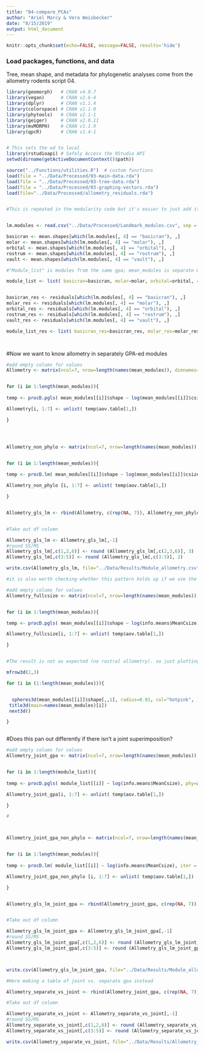 ```yaml
---
title: "04-compare_PCAs"
author: "Ariel Marcy & Vera Weisbecker"
date: "8/15/2019"
output: html_document
---
```


```r
knitr::opts_chunk$set(echo=FALSE, message=FALSE, results='hide')

```



### Load packages, functions, and data
Tree, mean shape, and metadata for phylogenetic analyses come from the allometry rodents script 04. 
```r
library(geomorph)   # CRAN v4.0.7   
library(vegan)      # CRAN v2.6-4      
library(dplyr)      # CRAN v1.1.4      
library(colorspace) # CRAN v2.1-0 
library(phytools)   # CRAN v2.1-1 
library(geiger)     # CRAN v2.0.11      
library(mvMORPH)    # CRAN v1.1.9  
library(qpcR)       # CRAN v1.4-1


# This sets the wd to local
library(rstudioapi) # Safely Access the RStudio API
setwd(dirname(getActiveDocumentContext()$path))

source("../Functions/utilities.R")  # custom functions
load(file = "../Data/Processed/03-main-data.rda")
load(file = "../Data/Processed/03-tree-data.rda")
load(file = "../Data/Processed/03-graphing-vectors.rda")
load(file="../Data/Processed/allometry_residuals.rda")


#This is repeated in the modularity code but it's easier to just add it again here 


lm.modules <- read.csv("../Data/Processed/Landmark_modules.csv", sep = ",", header = TRUE)

basicran <- mean.shapes[which(lm.modules[, 4] == "basicran"), ,]
molar <- mean.shapes[which(lm.modules[, 4] == "molar"), ,]
orbital <- mean.shapes[which(lm.modules[, 4] == "orbital"), ,]
rostrum <- mean.shapes[which(lm.modules[, 4] == "rostrum"), ,]
vault <- mean.shapes[which(lm.modules[, 4] == "vault"), ,]

#"Module_list" is modules from the same gpa; mean_modules is separate GPAs

module_list <- list( basicran=basicran, molar=molar, orbital=orbital, rostrum=rostrum, vault=vault)


basicran_res <- residuals[which(lm.modules[, 4] == "basicran"), ,]
molar_res <- residuals[which(lm.modules[, 4] == "molar"), ,]
orbital_res <- residuals[which(lm.modules[, 4] == "orbital"), ,]
rostrum_res <- residuals[which(lm.modules[, 4] == "rostrum"), ,]
vault_res <- residuals[which(lm.modules[, 4] == "vault"), ,]

module_list_res <- list( basicran_res=basicran_res, molar_res=molar_res, orbital_res=orbital_res, rostrum_res=rostrum_res, vault_res=vault_res)




```

#Now we want to know allometry in separately GPA-ed modules

```r

#add empty colums for values
Allometry <- matrix(ncol=7, nrow=length(names(mean_modules)), dimnames=list(c(names(mean_modules)), c("Df", "SS","MS" ,"Rsq", "F", "Z","P")) )


for (i in 1:length(mean_modules)){
  
temp <- procD.pgls( mean_modules[[i]]$shape ~ log(mean_modules[[i]]$csize), phy=aus.tree,lambda = 1, iter = 10000)

Allometry[i, 1:7] <- unlist( temp$aov.table[1,])

}




Allometry_non_phylo <- matrix(ncol=7, nrow=length(names(mean_modules)), dimnames=list(c(names(mean_modules)), c("Df", "SS","MS" ,"Rsq", "F", "Z","P")) )


for (i in 1:length(mean_modules)){
  
temp <- procD.lm( mean_modules[[i]]$shape ~ log(mean_modules[[i]]$csize), iter = 10000)

Allometry_non_phylo [i, 1:7] <- unlist( temp$aov.table[1,])

}


Allometry_gls_lm <- rbind(Allometry, c(rep(NA, 7)), Allometry_non_phylo)


#Take out df column

Allometry_gls_lm <- Allometry_gls_lm[,-1]
#round SS/MS
Allometry_gls_lm[,c(1,2,6)] <- round (Allometry_gls_lm[,c(2,3,6)], 3)
Allometry_gls_lm[,c(3:5)] <- round (Allometry_gls_lm[,c(3:5)], 2)

write.csv(Allometry_gls_lm, file="../Data/Results/Module_allometry.csv")

#it is also worth checking whether this pattern holds up if we use the overall csize of the skull, since the datasets are all aligned.

#add empty colums for values
Allometry_fullcsize <- matrix(ncol=7, nrow=length(names(mean_modules)), dimnames=list(c(names(mean_modules)), c("Df", "SS","MS" ,"Rsq", "F", "Z","P")) )


for (i in 1:length(mean_modules)){

temp <- procD.pgls( mean_modules[[i]]$shape ~ log(info.means$MeanCsize), phy=aus.tree)

Allometry_fullcsize[i, 1:7] <- unlist( temp$aov.table[1,])

}


#The result is not as expected (no rostral allometry). so just plotting a check here to ensure that the modules are correctly fed in

mfrow3d(2,3)

for (i in (1:length(mean_modules))){


  spheres3d(mean_modules[[i]]$shape[,,1], radius=0.01, col="hotpink", )
 title3d(main=names(mean_modules)[i])
 next3d()

}



```

#Does this pan out differently if there isn't a joint superimposition?

```r

#add empty colums for values
Allometry_joint_gpa <- matrix(ncol=7, nrow=length(names(mean_modules)), dimnames=list(c(names(mean_modules)), c("Df", "SS","MS" ,"Rsq", "F", "Z","P")) )


for (i in 1:length(module_list)){
  
temp <- procD.pgls( module_list[[i]] ~ log(info.means$MeanCsize), phy=aus.tree, iter = 10000)

Allometry_joint_gpa[i, 1:7] <- unlist( temp$aov.table[1,])

}

#



Allometry_joint_gpa_non_phylo <- matrix(ncol=7, nrow=length(names(mean_modules)), dimnames=list(c(names(mean_modules)), c("Df", "SS","MS" ,"Rsq", "F", "Z","P")) )


for (i in 1:length(mean_modules)){
  
temp <- procD.lm( module_list[[i]] ~ log(info.means$MeanCsize), iter = 10000)

Allometry_joint_gpa_non_phylo [i, 1:7] <- unlist( temp$aov.table[1,])

}


Allometry_gls_lm_joint_gpa <- rbind(Allometry_joint_gpa, c(rep(NA, 7)), Allometry_joint_gpa_non_phylo)


#Take out df column

Allometry_gls_lm_joint_gpa <- Allometry_gls_lm_joint_gpa[,-1]
#round SS/MS
Allometry_gls_lm_joint_gpa[,c(1,2,6)] <- round (Allometry_gls_lm_joint_gpa[,c(2,3,6)], 3)
Allometry_gls_lm_joint_gpa[,c(3:5)] <- round (Allometry_gls_lm_joint_gpa[,c(3:5)], 2)



write.csv(Allometry_gls_lm_joint_gpa, file="../Data/Results/Module_allometry_joint_gpa.csv")

#Here making a table of joint vs. separate gpa instead

Allometry_separate_vs_joint <- rbind(Allometry_joint_gpa, c(rep(NA, 7)), Allometry)

#Take out df column

Allometry_separate_vs_joint <- Allometry_separate_vs_joint[,-1]
#round SS/MS
Allometry_separate_vs_joint[,c(1,2,6)] <- round (Allometry_separate_vs_joint[,c(2,3,6)], 3)
Allometry_separate_vs_joint[,c(3:5)] <- round (Allometry_separate_vs_joint[,c(3:5)], 2)

write.csv(Allometry_separate_vs_joint, file="../Data/Results/Allometry_separate_vs_joint.csv")

```

